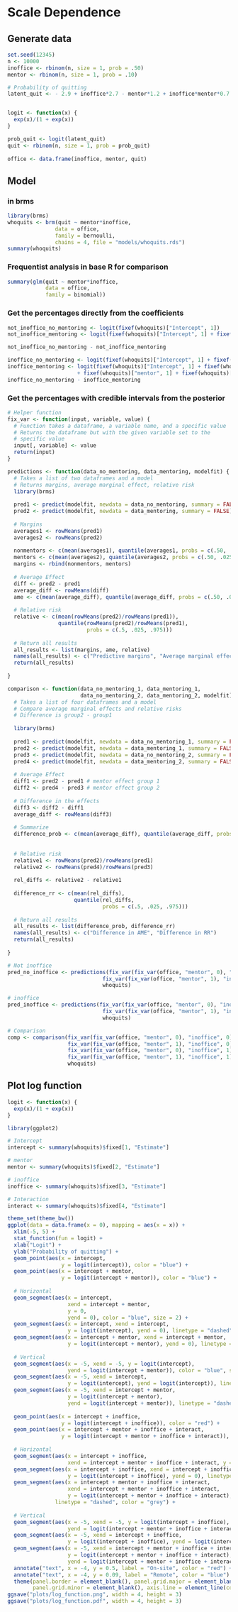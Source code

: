 # Scale Dependence

## Generate data
```r
set.seed(12345)
n <- 10000
inoffice <- rbinom(n, size = 1, prob = .50)
mentor <- rbinom(n, size = 1, prob = .10)

# Probability of quitting
latent_quit <- - 2.9 + inoffice*2.7 - mentor*1.2 + inoffice*mentor*0.7


logit <- function(x) {
  exp(x)/(1 + exp(x))
}

prob_quit <- logit(latent_quit)
quit <- rbinom(n, size = 1, prob = prob_quit)
  
office <- data.frame(inoffice, mentor, quit)
```


## Model
### in brms
```r
library(brms)
whoquits <- brm(quit ~ mentor*inoffice, 
               data = office, 
               family = bernoulli,
               chains = 4, file = "models/whoquits.rds")
summary(whoquits)
```

### Frequentist analysis in base R for comparison
```r
summary(glm(quit ~ mentor*inoffice, 
            data = office, 
            family = binomial))
```


### Get the percentages directly from the coefficients
```r
not_inoffice_no_mentoring <- logit(fixef(whoquits)["Intercept", 1])
not_inoffice_mentoring <- logit(fixef(whoquits)["Intercept", 1] + fixef(whoquits)["mentor", 1])

not_inoffice_no_mentoring - not_inoffice_mentoring

inoffice_no_mentoring <- logit(fixef(whoquits)["Intercept", 1] + fixef(whoquits)["inoffice", 1])
inoffice_mentoring <- logit(fixef(whoquits)["Intercept", 1] + fixef(whoquits)["inoffice", 1]
                      + fixef(whoquits)["mentor", 1] + fixef(whoquits)["mentor:inoffice", 1])
inoffice_no_mentoring - inoffice_mentoring
```

### Get the percentages with credible intervals from the posterior
```r
# Helper function
fix_var <- function(input, variable, value) {
  # Function takes a dataframe, a variable name, and a specific value
  # Returns the dataframe but with the given variable set to the
  # specific value
  input[, variable] <- value
  return(input)
}

predictions <- function(data_no_mentoring, data_mentoring, modelfit) {
  # Takes a list of two dataframes and a model
  # Returns margins, average marginal effect, relative risk
  library(brms)
  
  pred1 <- predict(modelfit, newdata = data_no_mentoring, summary = FALSE)
  pred2 <- predict(modelfit, newdata = data_mentoring, summary = FALSE)
  
  # Margins
  averages1 <- rowMeans(pred1)
  averages2 <- rowMeans(pred2)
  
  nonmentors <- c(mean(averages1), quantile(averages1, probs = c(.50, .025, .975)))
  mentors <- c(mean(averages2), quantile(averages2, probs = c(.50, .025, .975)))
  margins <- rbind(nonmentors, mentors)
  
  # Average Effect
  diff <- pred2 - pred1
  average_diff <- rowMeans(diff)
  ame <- c(mean(average_diff), quantile(average_diff, probs = c(.50, .025, .975)))
  
  # Relative risk
  relative <- c(mean(rowMeans(pred2)/rowMeans(pred1)),
                quantile(rowMeans(pred2)/rowMeans(pred1),
                         probs = c(.5, .025, .975)))
  
  # Return all results
  all_results <- list(margins, ame, relative)
  names(all_results) <- c("Predictive margins", "Average marginal effect", "Relative risk")
  return(all_results)
  
}

comparison <- function(data_no_mentoring_1, data_mentoring_1, 
                       data_no_mentoring_2, data_mentoring_2, modelfit) {
  # Takes a list of four dataframes and a model
  # Compare average marginal effects and relative risks 
  # Difference is group2 - group1
  
  library(brms)
  
  pred1 <- predict(modelfit, newdata = data_no_mentoring_1, summary = FALSE)
  pred2 <- predict(modelfit, newdata = data_mentoring_1, summary = FALSE)
  pred3 <- predict(modelfit, newdata = data_no_mentoring_2, summary = FALSE)
  pred4 <- predict(modelfit, newdata = data_mentoring_2, summary = FALSE)
  
  # Average Effect
  diff1 <- pred2 - pred1 # mentor effect group 1
  diff2 <- pred4 - pred3 # mentor effect group 2
  
  # Difference in the effects
  diff3 <- diff2 - diff1
  average_diff <- rowMeans(diff3)
  
  # Summarize
  difference_prob <- c(mean(average_diff), quantile(average_diff, probs = c(.50, .025, .975)))
  
  
  # Relative risk
  relative1 <- rowMeans(pred2)/rowMeans(pred1)
  relative2 <- rowMeans(pred4)/rowMeans(pred3)
  
  rel_diffs <- relative2 - relative1
  
  difference_rr <- c(mean(rel_diffs),
                     quantile(rel_diffs,
                              probs = c(.5, .025, .975)))
  
  # Return all results
  all_results <- list(difference_prob, difference_rr)
  names(all_results) <- c("Difference in AME", "Difference in RR")
  return(all_results)
  
}

# Not inoffice
pred_no_inoffice <- predictions(fix_var(fix_var(office, "mentor", 0), "inoffice", 0),
                              fix_var(fix_var(office, "mentor", 1), "inoffice", 0),
                              whoquits)

# inoffice
pred_inoffice <- predictions(fix_var(fix_var(office, "mentor", 0), "inoffice", 1),
                              fix_var(fix_var(office, "mentor", 1), "inoffice", 1),
                              whoquits)

# Comparison
comp <- comparison(fix_var(fix_var(office, "mentor", 0), "inoffice", 0),
                   fix_var(fix_var(office, "mentor", 1), "inoffice", 0),
                   fix_var(fix_var(office, "mentor", 0), "inoffice", 1),
                   fix_var(fix_var(office, "mentor", 1), "inoffice", 1),
                   whoquits)
```



## Plot log function
```r
logit <- function(x) {
  exp(x)/(1 + exp(x))
}

library(ggplot2)

# Intercept
intercept <- summary(whoquits)$fixed[1, "Estimate"]

# mentor
mentor <- summary(whoquits)$fixed[2, "Estimate"]

# inoffice
inoffice <- summary(whoquits)$fixed[3, "Estimate"]

# Interaction
interact <- summary(whoquits)$fixed[4, "Estimate"]

theme_set(theme_bw())
ggplot(data = data.frame(x = 0), mapping = aes(x = x)) +
  xlim(-5, 5) +
  stat_function(fun = logit) +
  xlab("Logit") +
  ylab("Probability of quitting") +
  geom_point(aes(x = intercept, 
                 y = logit(intercept)), color = "blue") +
  geom_point(aes(x = intercept + mentor, 
                 y = logit(intercept + mentor)), color = "blue") +
  
  # Horizontal
  geom_segment(aes(x = intercept, 
                   xend = intercept + mentor, 
                   y = 0, 
                   yend = 0), color = "blue", size = 2) +
  geom_segment(aes(x = intercept, xend = intercept, 
                   y = logit(intercept), yend = 0), linetype = "dashed", color = "grey") +
  geom_segment(aes(x = intercept + mentor, xend = intercept + mentor, 
                   y = logit(intercept + mentor), yend = 0), linetype = "dashed", color = "grey") +
  
  # Vertical
  geom_segment(aes(x = -5, xend = -5, y = logit(intercept), 
                   yend = logit(intercept + mentor)), color = "blue", size = 2) +
  geom_segment(aes(x = -5, xend = intercept, 
                   y = logit(intercept), yend = logit(intercept)), linetype = "dashed", color = "grey") +
  geom_segment(aes(x = -5, xend = intercept + mentor, 
                   y = logit(intercept + mentor), 
                   yend = logit(intercept + mentor)), linetype = "dashed", color = "grey") +
  
  geom_point(aes(x = intercept + inoffice, 
                 y = logit(intercept + inoffice)), color = "red") +
  geom_point(aes(x = intercept + mentor + inoffice + interact, 
                 y = logit(intercept + mentor + inoffice + interact)), color = "red") +
  
  # Horizontal
  geom_segment(aes(x = intercept + inoffice, 
                   xend = intercept + mentor + inoffice + interact, y = 0, yend = 0), color = "red", size = 2) +
  geom_segment(aes(x = intercept + inoffice, xend = intercept + inoffice, 
                   y = logit(intercept + inoffice), yend = 0), linetype = "dashed", color = "grey") +
  geom_segment(aes(x = intercept + mentor + inoffice + interact, 
                   xend = intercept + mentor + inoffice + interact, 
                   y = logit(intercept + mentor + inoffice + interact), yend = 0), 
               linetype = "dashed", color = "grey") +
  
  # Vertical
  geom_segment(aes(x = -5, xend = -5, y = logit(intercept + inoffice), 
                   yend = logit(intercept + mentor + inoffice + interact)), color = "red", size = 2) +
  geom_segment(aes(x = -5, xend = intercept + inoffice, 
                   y = logit(intercept + inoffice), yend = logit(intercept + inoffice)), linetype = "dashed", color = "grey") +
  geom_segment(aes(x = -5, xend = intercept + mentor + inoffice + interact, 
                   y = logit(intercept + mentor + inoffice + interact), 
                   yend = logit(intercept + mentor + inoffice + interact)), linetype = "dashed", color = "grey") +
  annotate("text", x = -4, y = 0.5, label = "On-site", color = "red") +
  annotate("text", x = -4, y = 0.09, label = "Remote", color = "blue") +
  theme(panel.border = element_blank(), panel.grid.major = element_blank(),
        panel.grid.minor = element_blank(), axis.line = element_line(colour = "black"))
ggsave("plots/log_function.png", width = 4, height = 3)
ggsave("plots/log_function.pdf", width = 4, height = 3)
```
